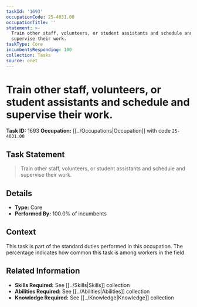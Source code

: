 ```yaml
---
taskId: '1693'
occupationCode: 25-4031.00
occupationTitle: ''
statement: >-
  Train other staff, volunteers, or student assistants and schedule and
  supervise their work.
taskType: Core
incumbentsResponding: 100
collection: Tasks
source: onet
---
```

# Train other staff, volunteers, or student assistants and schedule and supervise their work.

**Task ID:** 1693
**Occupation:** [[../Occupations|Occupation]] with code `25-4031.00`

## Task Statement

> Train other staff, volunteers, or student assistants and schedule and supervise their work.

## Details

- **Type:** Core
- **Performed By:** 100.0% of incumbents

## Context

This task is part of the standard duties performed in this occupation. The percentage indicates how common this task is among workers in the field.

## Related Information

- **Skills Required:** See [[../Skills|Skills]] collection
- **Abilities Required:** See [[../Abilities|Abilities]] collection
- **Knowledge Required:** See [[../Knowledge|Knowledge]] collection
